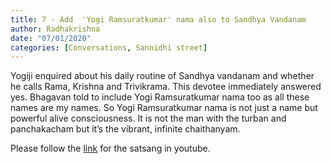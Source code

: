 ```yaml
---
title: 7 - Add  'Yogi Ramsuratkumar' nama also to Sandhya Vandanam
author: Radhakrishna
date: "07/01/2020"
categories: [Conversations, Sannidhi street]
---
```

Yogiji enquired about his daily routine of Sandhya vandanam and whether he calls Rama, Krishna and Trivikrama. This devotee immediately answered yes. Bhagavan told to include Yogi Ramsuratkumar nama too as all these names are my names. So Yogi Ramsuratkumar nama is not just a name but powerful alive consciousness. It is not the man with the turban and panchakacham but it's the vibrant, infinite chaithanyam.
 
Please follow the [link](https://youtu.be/AqdJdo1lq7c?si=ivkUUOcXztzKiQem) for the satsang in youtube.
